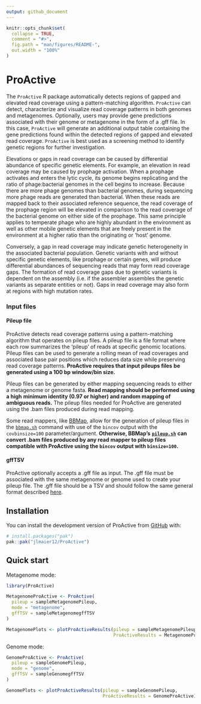 ```yaml
---
output: github_document
---
```


<!-- README.md is generated from README.Rmd. Please edit that file -->

```r
knitr::opts_chunk$set(
  collapse = TRUE,
  comment = "#>",
  fig.path = "man/figures/README-",
  out.width = "100%"
)
```

# ProActive

<!-- badges: start -->
<!-- badges: end -->

The `ProActive` R package automatically detects regions of gapped and elevated 
read coverage using a pattern-matching algorithm. `ProActive` can detect, characterize 
and visualize read coverage patterns in both genomes and metagenomes. Optionally, 
users may provide gene predictions associated with their genome or metagenome 
in the form of a .gff file. In this case, `ProActive` will generate an additional 
output table containing the gene predictions found within the detected regions of gapped 
and elevated read coverage. `ProActive` is best used as a screening method to 
identify genetic regions for further investigation.

Elevations or gaps in read coverage can be caused by differential 
abundance of specific genetic elements. For example, an elevation in read coverage 
may be caused by prophage activation. When a prophage activates and enters the lytic 
cycle, its genome begins replicating and the ratio of phage:bacterial genomes in 
the cell begins to increase. Because there are more phage genomes than bacterial 
genomes, during sequencing more phage reads are generated than bacterial. When 
these reads are mapped back to their associated reference sequence, the read coverage of the 
prophage region will be elevated in comparison to the read coverage of the bacterial 
genome on either side of the prophage. This same principle applies to temperate phage 
who are highly abundant in the environment as well as other mobile genetic elements 
that are freely present in the environment at a higher ratio than the originating 
or 'host' genome. 

Conversely, a gap in read coverage may indicate genetic heterogeneity in the associated 
bacterial population. Genetic variants with and without specific genetic elements, 
like prophage or certain genes, will produce differential abundances of sequencing 
reads that may form read coverage gaps. The formation of read coverage gaps due to 
genetic variants is dependent on the assembly (i.e. if the assembler assembles the 
genetic variants as separate entities or not). Gaps in read coverage may also form
at regions with high mutation rates. 

### Input files

#### Pileup file
ProActive detects read coverage patterns using a pattern-matching algorithm that 
operates on pileup files. A pileup file is a file format where each row 
summarizes the 'pileup' of reads at specific genomic locations. Pileup files 
can be used to generate a rolling mean of read coverages and associated base 
pair positions which reduces data size while 
preserving read coverage patterns. **ProActive requires that input pileups files** 
**be generated using a 100 bp window/bin size.**  

Pileup files can be generated by either mapping sequencing reads to either a 
metagenome or genome fasta. **Read mapping should be performed using a high** 
**minimum identity (0.97 or higher) and random mapping of ambiguous reads.** The 
pileup files needed for ProActive are generated using the .bam files produced 
during read mapping. 

Some read mappers, like 
[BBMap](https://jgi.doe.gov/data-and-tools/software-tools/bbtools/bb-tools-user-guide/bbmap-guide/), 
allow for the generation of pileup files in the 
[`bbmap.sh`](https://github.com/BioInfoTools/BBMap/blob/master/sh/bbmap.sh) 
command with use of the `bincov` output with the `covbinsize=100` 
parameter/argument. **Otherwise, BBMap's** 
**[`pileup.sh`](https://github.com/BioInfoTools/BBMap/blob/master/sh/pileup.sh)** 
**can convert .bam files produced by any read mapper to pileup files** 
**compatible with ProActive using the `bincov` output with `binsize=100`.**

#### gffTSV
ProActive optionally accepts a .gff file as input. The .gff file must be 
associated with the same metagenome or genome used to create your pileup file. 
The .gff file should be a TSV and should follow the same general format described [here](https://en.wikipedia.org/wiki/General_feature_format#:~:text=In%20bioinformatics%2C%20the%20general%20feature,DNA%2C%20RNA%20and%20protein%20sequences.).

## Installation

You can install the development version of ProActive from [GitHub](https://github.com/) with:

``` r
# install.packages("pak")
pak::pak("jlmaier12/ProActive")
```

## Quick start

Metagenome mode:
```r
library(ProActive)

MetagenomeProActive <- ProActive(
  pileup = sampleMetagenomePileup,
  mode = "metagenome",
  gffTSV = sampleMetagenomegffTSV
)

MetagenomePlots <- plotProActiveResults(pileup = sampleMetagenomePileup,
                                        ProActiveResults = MetagenomeProActive)
```

Genome mode:
```r
GenomeProActive <- ProActive(
  pileup = sampleGenomePileup,
  mode = "genome",
  gffTSV = sampleGenomegffTSV
)

GenomePlots <- plotProActiveResults(pileup = sampleGenomePileup,
                                    ProActiveResults = GenomeProActive)
```

